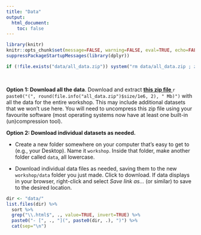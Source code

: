 ```yaml
---
title: "Data"
output: 
  html_document:
    toc: false
---
```


```r
library(knitr)
knitr::opts_chunk$set(message=FALSE, warning=FALSE, eval=TRUE, echo=FALSE)
suppressPackageStartupMessages(library(dplyr))
```

```r
if (!file.exists("data/all_data.zip")) system("rm data/all_data.zip ; zip -r data/all_data.zip data -x '*.html' -x '*.DS_Store'")
```

<br>

**Option 1: Download all the data**. Download and extract **[this zip file <i class="fa fa-file-archive-o" aria-hidden="true"></i>](data/all_data.zip)** `r paste0("(", round(file.info("all_data.zip")$size/1e6, 2), " Mb)")` with all the data for the entire workshop. This may include additional datasets that we won't use here. You will need to uncompress this zip file using your favourite software (most operating systems now have at least one built-in (un)compression tool). 

  

**Option 2: Download individual datasets as needed.** 

- Create a new folder somewhere on your computer that's easy to get to (e.g., your Desktop). Name it ` workshop`. Inside that folder, make another folder called `data`, all lowercase. 

- Download individual data files as needed, saving them to the new `workshop/data` folder you just made. Click to download. If data displays in your browser, right-click and select _Save link as..._ (or similar) to save to the desired location.
  
  
```r
dir <- "data/"
list.files(dir) %>%
  sort %>% 
  grep("\\.html$", ., value=TRUE, invert=TRUE) %>% 
  paste0("- [", ., "](", paste0(dir, .), ")") %>% 
  cat(sep="\n")
```

